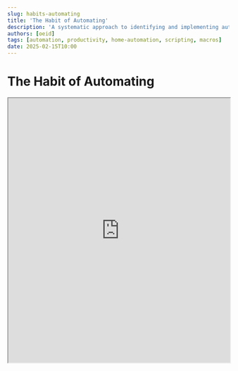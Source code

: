 ```yaml
---
slug: habits-automating
title: 'The Habit of Automating'
description: 'A systematic approach to identifying and implementing automation opportunities across various domains including home automation, software tools, and productivity workflows.'
authors: [oeid]
tags: [automation, productivity, home-automation, scripting, macros]
date: 2025-02-15T10:00
---
```


# The Habit of Automating

<iframe 
  style={{ border: "1px solid rgba(0, 0, 0, 0.1)" }} 
  width="100%" 
  height="600" 
  src="https://embed.figma.com/board/reFUj3lFudhquKldnUw9dL/The-Habit-Board?node-id=161-457&t=zWvMKLMWQixrc6b4-4&embed-host=share" 
  allowFullScreen
/>

# The Kinds of Action

## #automation/home-automation
Home automation tasks including smart home devices, sensors, and IoT integrations.

## #automation/software-automation
Software-based automation including scripts, applications, and development tools.

## #automation/productivity-automation
Productivity and workflow automation including keyboard macros, shortcuts, and process optimization.

## #automation/entertainment-automation
Automation related to media, entertainment, and content consumption.


# Constantly Question

...

# Personal Action Items

noteplan://x-callback-url/openNote?noteTitle=%E2%9A%99%EF%B8%8F%20Automation%20Backlog%23%E2%9A%99%EF%B8%8F%20Automation%20Backlog

